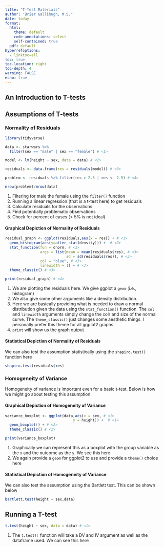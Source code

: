 ```yaml
---
title: "T-Test Materials"
author: "Brier Gallihugh, M.S."
date: today
format: 
  html:
    theme: default
    code-annotations: select
    self-contained: true
  pdf: default
hyperrefoptions:
  - linktoc=all
toc: true
toc-location: right
toc-depth: 4
warning: FALSE
echo: true
---
```

## An Introduction to T-tests

## Assumptions of T-tests

### Normality of Residuals

```r
library(tidyverse)

data <- starwars %>% 
  filter(sex == "male" | sex == "female") # <1> 

model <- lm(height ~ sex, data = data) # <2>

residuals <- data.frame(res = residuals(model)) # <3>

problem <- residuals %>% filter(res > 2.5 | res < -2.5) # <4>

nrow(problem)/nrow(data) 
```
1. Filtering for male the female using the `filter()` function
2. Running a linear regression (that is a t-test here) to get residuals
3. Calculate residuals for the observations
4. Find potentially problematic observations
5. Check for percent of cases (> 5% is not ideal)

#### Graphical Depiction of Normality of Residuals

```r
residual_graph <- ggplot(residuals,aes(x = res)) + # <1>
  geom_histogram(aes(y=after_stat(density))) +  # <2>
  stat_function(fun = dnorm, # <3>
                args = list(mean = mean(residuals$res), # <3>
                            sd = sd(residuals$res)), # <3>
                col = "blue", # <3>
                linewidth = 1) + # <3>
  theme_classic() # <3>

print(residual_graph) # <4>
```

1. We are plotting the residuals here. We give ggplot a `geom` (i.e., histogram)
2. We also give some other arguments like a density distribution.
3. Here we are basically providing what is needed to draw a normal distribution given the data using the `stat_function()` function. The `col` and `linewidth` arguments simply change the colr and size of the normal curve. The `theme_classic()` just changes some aesthetic things. I personally prefer this theme for all ggplot2 graphs
4. `print` will show us the graph output

#### Statistical Depiction of Normality of Residuals

We can also test the assumption statistically using the `shapiro.test()` function here

```r
shapiro.test(residuals$res)
```

### Homogeneity of Variance

Homogeneity of variance is important even for a basic t-test. Below is how we might go about testing this assumption.

#### Graphical Depiction of Homogeneity of Variance

```r
variance_boxplot <- ggplot(data,aes(x = sex, # <1>
                               y = height)) +  # <1>
  geom_boxplot() + # <2>
  theme_classic() # <2>

print(variance_boxplot)
```

1. Graphically we can represent this as a boxplot with the group variable as the `x` and the outcome as the `y`. We see this here
2. We again provide a `geom` for ggplot2 to use and provide a `theme()` choice here

#### Statistical Depiction of Homogeneity of Variance

We can also test the assumption using the Bartlett test. This can be shown below

```r
bartlett.test(height ~ sex,data)
```

## Running a T-test

```r
t.test(height ~ sex, data = data) # <1>
```
1. The `t.test()` function will take a DV and IV argument as well as the dataframe used. We can see this here
